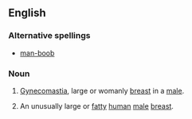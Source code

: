 ==English==

{{wikipedia|man boobs}}

===Alternative spellings===
*[[man-boob]]

===Noun===
{{en-noun|sg=[[man]] [[boob]]}}
# [[gynecomastia|Gynecomastia]], large or womanly [[breast]] in a [[male]].
# {{slang}} An unusually large or [[fatty]] [[human]] [[male]] [[breast]].